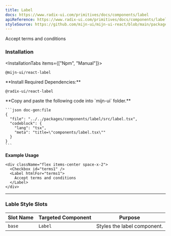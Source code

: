 ```yaml
---
title: Label
docs: https://www.radix-ui.com/primitives/docs/components/label
apiReference: https://www.radix-ui.com/primitives/docs/components/label#api-reference
styleSource: https://github.com/mijn-ui/mijn-ui-react/blob/main/packages/theme/src/components/label.ts
---
```



<ComponentPreview>
  <div className="flex items-center space-x-2">
    <Checkbox id="terms1" />
    <Label htmlFor="terms1">Accept terms and conditions</Label>
  </div>
</ComponentPreview>

### Installation

<InstallationTabs items={["Npm", "Manual"]}>
  <InstallationTabsContent value="Npm">
  ```package-install
  @mijn-ui/react-label
  ```
  </InstallationTabsContent>
  <InstallationTabsContent value="Manual">

  <Steps>
  <Step>
  **Install Required Dependencies:**

  ```package-install
  @radix-ui/react-label
  ```
  </Step>

  <Step>
    **Copy and paste the following code into  `mijn-ui` folder.**

    ```json doc-gen:file
    {
      "file": "../../packages/components/label/src/label.tsx",
      "codeblock": {
        "lang": "tsx",
        "meta": "title=\"components/label.tsx\""
      }
    }
    ```

  </Step>
</Steps>
</InstallationTabsContent>
</InstallationTabs>

**Example Usage**

```tsx
<div className="flex items-center space-x-2">
  <Checkbox id="terms1" />
  <Label htmlFor="terms1">
    Accept terms and conditions
  </Label>
</div>
```

---

### Lable Style Slots

| **Slot Name**    | **Targeted Component** | **Purpose**                                      |
|-------------------|------------------------|-------------------------------------------------|
| `base`           | `Label`               | Styles the label component.                     |